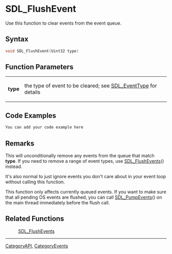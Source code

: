 
= SDL_FlushEvent =
Use this function to clear events from the event queue.


== Syntax ==
<syntaxhighlight lang='c++'>
void SDL_FlushEvent(Uint32 type)
</syntaxhighlight>

== Function Parameters ==
{|
|'''type'''
|the type of event to be cleared; see [[SDL_EventType]] for details
|}

== Code Examples ==
<syntaxhighlight lang='c++'>
You can add your code example here
</syntaxhighlight>

== Remarks ==
This will unconditionally remove any events from the queue that match '''type'''. If you need to remove a range of event types, use [[SDL_FlushEvents]]() instead.

It's also normal to just ignore events you don't care about in your event loop without calling this function.

This function only affects currently queued events. If you want to make sure that all pending OS events are flushed, you can call [[SDL_PumpEvents]]() on the main thread immediately before the flush call.

== Related Functions ==
:[[SDL_FlushEvents]]

----
[[CategoryAPI]], [[CategoryEvents]]
